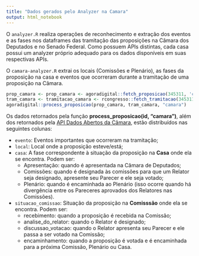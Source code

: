 ```yaml
---
title: "Dados gerados pelo Analyzer na Camara"
output: html_notebook
---
```


O `analyzer.R` realiza operações de reconhecimento e extração dos eventos e as fases nos dataframes das tramitação das proposições na Câmara dos Deputados e no Senado Federal. Como possuem APIs distintas, cada casa possui um analyzer próprio adequado para os dados disponíveis em suas respectivas APIs. 

O `camara-analyzer.R` extrai os locais (Comissões e Plenário), as fases da proposição na casa e eventos que ocorreram durante a tramitação de uma proposição na Câmara.

```r
prop_camara <- prop_camara <- agoradigital::fetch_proposicao(345311, 'camara')
tram_camara <- tramitacao_camara <- rcongresso::fetch_tramitacao(345311)
agoradigital::process_proposicao(prop_camara, tram_camara, "camara")
```

Os dados retornados pela função **process_proposicao(id, "camara")**, além dos retornados pela [API Dados Abertos da Câmara](https://dadosabertos.camara.leg.br/swagger/api.html), estão distribuídos nas seguintes colunas:

* `evento`: Eventos importantes que ocorreram na tramitação;
* `local`: Local onde a proposição esteve/está;
* `casa`: A fase correspondente à situação da proposição na **Casa** onde ela se encontra. Podem ser: 
    * Apresentação: quando é apresentada na Câmara de Deputados;
    * Comissões: quando é designada às comissões para que um Relator seja designado, apresente seu Parecer e ele seja votado;
    * Plenário: quando é encaminhada ao Plenário (isso ocorre quando há divergência entre os Pareceres aprovados dos Relatores nas Comissões).
* `situacao_comissao`: Situação da proposição na **Comisssão** onde ela se encontra. Podem ser:
    * recebimento: quando a proposição é recebida na Comissão;
    * analise_do_relator: quando o Relator é designado;
    * discussao_votacao: quando o Relator apresenta seu Parecer e ele passa a ser votado na Comissão;
    * encaminhamento: quando a proposição é votada e é encaminhada para a próxima Comissão, Plenário ou Casa.



